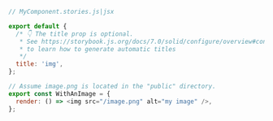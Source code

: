 ```js
// MyComponent.stories.js|jsx

export default {
  /* 👇 The title prop is optional.
   * See https://storybook.js.org/docs/7.0/solid/configure/overview#configure-story-loading
   * to learn how to generate automatic titles
   */
  title: 'img',
};

// Assume image.png is located in the "public" directory.
export const WithAnImage = {
  render: () => <img src="/image.png" alt="my image" />,
};
```
